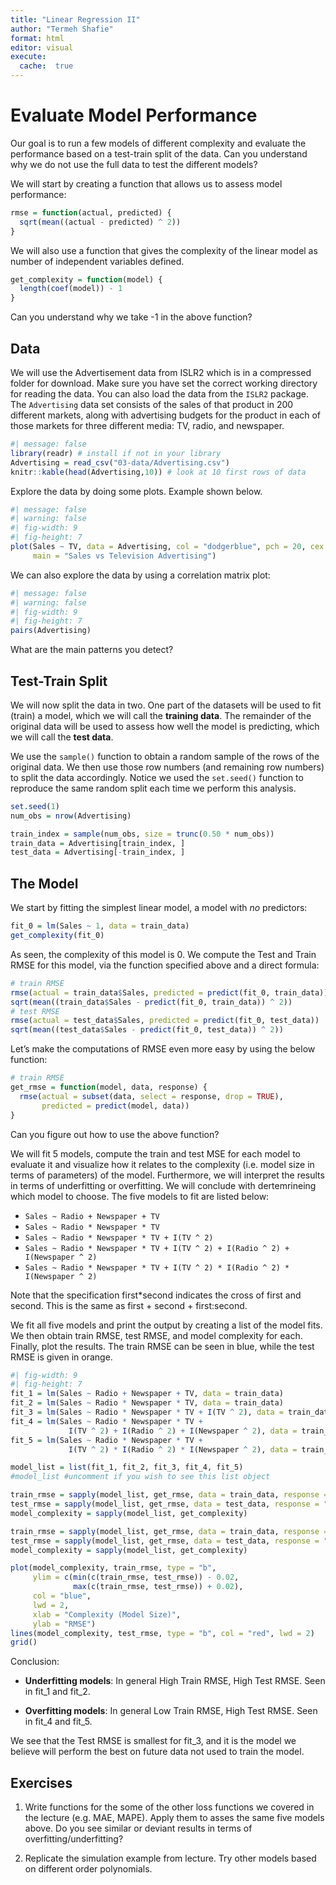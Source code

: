 ```yaml
---
title: "Linear Regression II"
author: "Termeh Shafie"
format: html
editor: visual
execute:
  cache:  true
---
```



# Evaluate Model Performance

Our goal is to run a few models of different complexity and evaluate the performance based on a test-train split of the data. Can you understand why we do not use the full data to test the different models?

We will start by creating a function that allows us to assess model performance:

```r
rmse = function(actual, predicted) {
  sqrt(mean((actual - predicted) ^ 2))
}
```

We will also use a function that gives the complexity of the linear model as number of independent variables defined.

```r
get_complexity = function(model) {
  length(coef(model)) - 1
}
```

Can you understand why we take -1 in the above function?

## Data

We will use the Advertisement data from ISLR2 which is in a compressed folder for download. Make sure you have set the correct working directory for reading the data. You can also load the data from the `ISLR2` package.  The `Advertising` data set consists of the sales of that product in 200 different markets, along with advertising budgets for the product in each of those markets for three different media: TV, radio, and newspaper.

```r
#| message: false
library(readr) # install if not in your library
Advertising = read_csv("03-data/Advertising.csv") 
knitr::kable(head(Advertising,10)) # look at 10 first rows of data
```

Explore the data by doing some plots. Example shown below.

```r
#| message: false
#| warning: false
#| fig-width: 9
#| fig-height: 7
plot(Sales ~ TV, data = Advertising, col = "dodgerblue", pch = 20, cex = 1.5,
     main = "Sales vs Television Advertising")
```

We can also explore the data by using a correlation matrix plot:

```r
#| message: false
#| warning: false
#| fig-width: 9
#| fig-height: 7
pairs(Advertising)
```
What are the main patterns you detect?

## Test-Train Split

We will now split the data in two. One part of the datasets will be used to fit (train) a model, which we will call the **training data**. The remainder of the original data will be used to assess how well the model is predicting, which we will call the **test data**.

We use the `sample()` function to obtain a random sample of the rows of the original data. We then use those row numbers (and remaining row numbers) to split the data accordingly. Notice we used the `set.seed()` function to reproduce the same random split each time we perform this analysis.

```r
set.seed(1)
num_obs = nrow(Advertising)

train_index = sample(num_obs, size = trunc(0.50 * num_obs))
train_data = Advertising[train_index, ]
test_data = Advertising[-train_index, ]
```

## The Model

We start by fitting the simplest linear model, a model with *no* predictors:

```r
fit_0 = lm(Sales ~ 1, data = train_data)
get_complexity(fit_0)
```

As seen, the complexity of this model is 0. We compute the Test and Train RMSE for this model, via the function specified above and a direct formula:

```r
# train RMSE
rmse(actual = train_data$Sales, predicted = predict(fit_0, train_data))
sqrt(mean((train_data$Sales - predict(fit_0, train_data)) ^ 2))
# test RMSE
rmse(actual = test_data$Sales, predicted = predict(fit_0, test_data))
sqrt(mean((test_data$Sales - predict(fit_0, test_data)) ^ 2)) 
```

Let's make the computations of RMSE even more easy by using the below function:

```r
# train RMSE
get_rmse = function(model, data, response) {
  rmse(actual = subset(data, select = response, drop = TRUE),
       predicted = predict(model, data))
}
```

Can you figure out how to use the above function?

We will fit 5 models, compute the train and test MSE for each model to evaluate it and visualize how it relates to the complexity (i.e. model size in terms of parameters) of the model. Furthermore, we will interpret the results in terms of underfitting or overfitting. We will conclude with dertemrineing which model to choose. The five models to fit are listed below:


-   `Sales ~ Radio + Newspaper + TV`
-   `Sales ~ Radio * Newspaper * TV`
-   `Sales ~ Radio * Newspaper * TV + I(TV ^ 2)`
-   `Sales ~ Radio * Newspaper * TV + I(TV ^ 2) + I(Radio ^ 2) + I(Newspaper ^ 2)`
-   `Sales ~ Radio * Newspaper * TV + I(TV ^ 2) * I(Radio ^ 2) * I(Newspaper ^ 2)`

Note that the specification first\*second indicates the cross of first and second. This is the same as first + second + first:second.


We fit all five models and print the output by creating a list of the model fits. We then obtain train RMSE, test RMSE, and model complexity for each. Finally, plot the results. The train RMSE can be seen in blue, while the test RMSE is given in orange.

```r
#| fig-width: 9
#| fig-height: 7
fit_1 = lm(Sales ~ Radio + Newspaper + TV, data = train_data)
fit_2 = lm(Sales ~ Radio * Newspaper * TV, data = train_data)
fit_3 = lm(Sales ~ Radio * Newspaper * TV + I(TV ^ 2), data = train_data)
fit_4 = lm(Sales ~ Radio * Newspaper * TV + 
             I(TV ^ 2) + I(Radio ^ 2) + I(Newspaper ^ 2), data = train_data)
fit_5 = lm(Sales ~ Radio * Newspaper * TV +
             I(TV ^ 2) * I(Radio ^ 2) * I(Newspaper ^ 2), data = train_data)

model_list = list(fit_1, fit_2, fit_3, fit_4, fit_5)
#model_list #uncomment if you wish to see this list object

train_rmse = sapply(model_list, get_rmse, data = train_data, response = "Sales")
test_rmse = sapply(model_list, get_rmse, data = test_data, response = "Sales")
model_complexity = sapply(model_list, get_complexity)

train_rmse = sapply(model_list, get_rmse, data = train_data, response = "Sales")
test_rmse = sapply(model_list, get_rmse, data = test_data, response = "Sales")
model_complexity = sapply(model_list, get_complexity)

plot(model_complexity, train_rmse, type = "b", 
     ylim = c(min(c(train_rmse, test_rmse)) - 0.02, 
              max(c(train_rmse, test_rmse)) + 0.02), 
     col = "blue", 
     lwd = 2,
     xlab = "Complexity (Model Size)",
     ylab = "RMSE")
lines(model_complexity, test_rmse, type = "b", col = "red", lwd = 2)
grid()

```

Conclusion:

-   **Underfitting models**: In general High Train RMSE, High Test RMSE. Seen in fit_1 and fit_2.

-   **Overfitting models**: In general Low Train RMSE, High Test RMSE. Seen in fit_4 and fit_5.

We see that the Test RMSE is smallest for fit_3, and it is the model we believe will perform the best on future data not used to train the model.

## Exercises
 1. Write functions for the some of the other loss functions we covered in the lecture (e.g. MAE, MAPE). Apply them to asses the same five models above. Do you see similar or deviant results in terms of overfitting/underfitting?
 
 2. Replicate the simulation example from lecture. Try other models based on different order polynomials.


